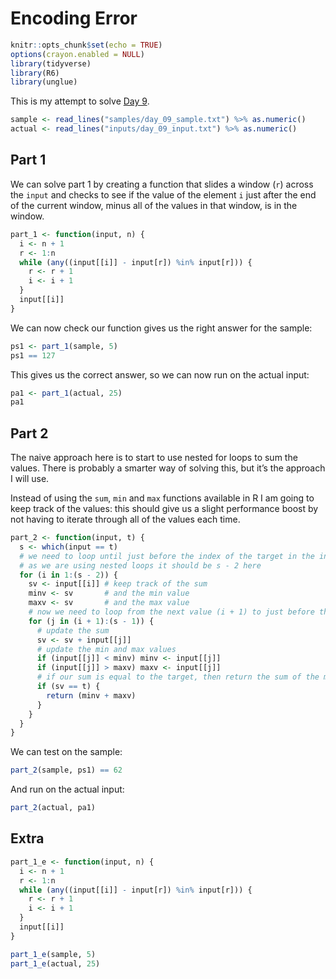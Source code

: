 # Encoding Error

```r
knitr::opts_chunk$set(echo = TRUE)
options(crayon.enabled = NULL)
library(tidyverse)
library(R6)
library(unglue)
```

This is my attempt to solve [Day 9](https://adventofcode.com/2020/day/9).

```r
sample <- read_lines("samples/day_09_sample.txt") %>% as.numeric()
actual <- read_lines("inputs/day_09_input.txt") %>% as.numeric()
```

## Part 1

We can solve part 1 by creating a function that slides a window (`r`) across the `input` and checks to see if the value
of the element `i` just after the end of the current window, minus all of the values in that window, is in the window.
  
```r
part_1 <- function(input, n) {
  i <- n + 1
  r <- 1:n
  while (any((input[[i]] - input[r]) %in% input[r])) {
    r <- r + 1
    i <- i + 1
  }
  input[[i]]
}
```

We can now check our function gives us the right answer for the sample:

```r
ps1 <- part_1(sample, 5)
ps1 == 127
```

This gives us the correct answer, so we can now run on the actual input:

```r
pa1 <- part_1(actual, 25)
pa1
```

## Part 2

The naive approach here is to start to use nested for loops to sum the values. There is probably a smarter way of
solving this, but it's the approach I will use.

Instead of using the `sum`, `min` and `max` functions available in R I am going to keep track of the values: this should
give us a slight performance boost by not having to iterate through all of the values each time.

```r
part_2 <- function(input, t) {
  s <- which(input == t)
  # we need to loop until just before the index of the target in the input
  # as we are using nested loops it should be s - 2 here
  for (i in 1:(s - 2)) {
    sv <- input[[i]] # keep track of the sum
    minv <- sv       # and the min value
    maxv <- sv       # and the max value
    # now we need to loop from the next value (i + 1) to just before the target
    for (j in (i + 1):(s - 1)) {
      # update the sum
      sv <- sv + input[[j]]
      # update the min and max values
      if (input[[j]] < minv) minv <- input[[j]]
      if (input[[j]] > maxv) maxv <- input[[j]]
      # if our sum is equal to the target, then return the sum of the min and max value
      if (sv == t) {
        return (minv + maxv)
      }
    }
  }
}
```

We can test on the sample:

```r
part_2(sample, ps1) == 62
```

And run on the actual input:

```r
part_2(actual, pa1)
```

## Extra

```r
part_1_e <- function(input, n) {
  i <- n + 1
  r <- 1:n
  while (any((input[[i]] - input[r]) %in% input[r])) {
    r <- r + 1
    i <- i + 1
  }
  input[[i]]
}

part_1_e(sample, 5)
part_1_e(actual, 25)
```
